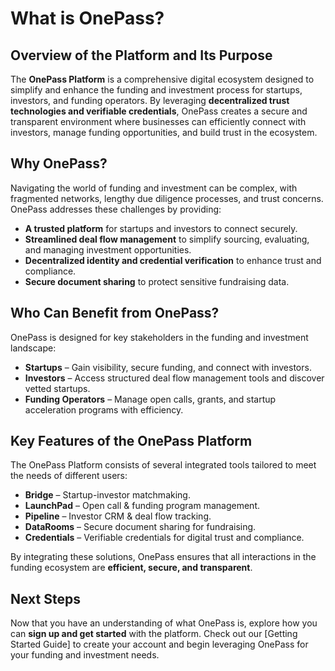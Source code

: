 # What is OnePass?

## Overview of the Platform and Its Purpose

The **OnePass Platform** is a comprehensive digital ecosystem designed to simplify and enhance the funding and investment process for startups, investors, and funding operators. By leveraging **decentralized trust technologies and verifiable credentials**, OnePass creates a secure and transparent environment where businesses can efficiently connect with investors, manage funding opportunities, and build trust in the ecosystem.

## Why OnePass?

Navigating the world of funding and investment can be complex, with fragmented networks, lengthy due diligence processes, and trust concerns. OnePass addresses these challenges by providing:

- **A trusted platform** for startups and investors to connect securely.
- **Streamlined deal flow management** to simplify sourcing, evaluating, and managing investment opportunities.
- **Decentralized identity and credential verification** to enhance trust and compliance.
- **Secure document sharing** to protect sensitive fundraising data.

## Who Can Benefit from OnePass?

OnePass is designed for key stakeholders in the funding and investment landscape:

- **Startups** – Gain visibility, secure funding, and connect with investors.
- **Investors** – Access structured deal flow management tools and discover vetted startups.
- **Funding Operators** – Manage open calls, grants, and startup acceleration programs with efficiency.

## Key Features of the OnePass Platform

The OnePass Platform consists of several integrated tools tailored to meet the needs of different users:

- **Bridge** – Startup-investor matchmaking.
- **LaunchPad** – Open call & funding program management.
- **Pipeline** – Investor CRM & deal flow tracking.
- **DataRooms** – Secure document sharing for fundraising.
- **Credentials** – Verifiable credentials for digital trust and compliance.

By integrating these solutions, OnePass ensures that all interactions in the funding ecosystem are **efficient, secure, and transparent**.

## Next Steps

Now that you have an understanding of what OnePass is, explore how you can **sign up and get started** with the platform. Check out our [Getting Started Guide] to create your account and begin leveraging OnePass for your funding and investment needs.
